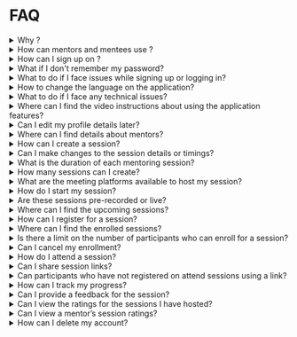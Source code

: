 
# FAQ

<details>
  <summary>Why <PartialExample mentored />?</summary> 
  <PartialExample mentored /> is an open source solution to enable a mentoring network and make experts discoverable to mentees to connect and seek guidance for professional development.

  To learn more, see <a href="intro">Welcome to <PartialExample mentored /></a>.

</details>

<details>
<summary>How can mentors and mentees use <PartialExample mentored />?</summary>

* Mentors can create sessions and join other sessions. 
* Mentees can join sessions. 

To learn more, see <a href="using-the-application">About the <PartialExample mentored /> Application</a>.
</details>

<details>
<summary>How can I sign up on <PartialExample mentored />?</summary>
<Tabs>
<TabItem value="mentored mobile application" label="Mobile App" default>
<p>To sign up, you can open the <PartialExample mentored /> application and tap <b>Sign up</b>.</p>
</TabItem>
<TabItem value="mentored portal" label="Web Portal">
<p>To sign up, you can open the web portal and click <b>Sign up</b>.</p>
</TabItem>
< /Tabs>
To learn more, see the following topics:
<ul>
<li><a href="signing-up-as-a-mentor">Signing up as a Mentor</a>.</li>
<li><a href="signing-up-as-a-mentee">Signing up as a Mentee</a>.</li>
</ul>

</details>

<details>
<summary>What if I don't remember my password?</summary>
<Tabs>
<TabItem value="mentored mobile application" label="Mobile App" default>
<p>On the Login page, you can tap <b>Forgot Password</b> to change your password.</p>
</TabItem>
<TabItem value="mentored portal" label="Web Portal">
<p>On the Login page, you can click the <b>Forgot password</b> link to change your password.</p>
</TabItem>
< /Tabs>

To learn more, see <a href="logging-in#resetting-the-password">Resetting the Password</a>.
</details>

<details>
<summary>What to do if I face issues while signing up or logging in?</summary>

If you face any issues while logging in or signing up, click the <b>Having trouble in logging in/signing up? Write to us.</b> link to write to the support team.

To learn more, see <a href="report-signuporloginissue">Reporting Issues Related to Signing up and Logging in</a>.
</details>

<details>
<summary>How to change the language on the application?</summary>
<Tabs>
<TabItem value="mentored mobile application" label="Mobile App" default>
<p>To change the language, you can go to the <b>Application</b> menu and select the <b>Language</b> option.</p>
</TabItem>
<TabItem value="mentored portal" label="Web Portal">
<p>You can select the language of your choice from the <b>Language</b> menu on the top-right corner of the page.</p>
</TabItem>
< /Tabs>

To learn more, see <a href="change-language">Changing the Language Settings</a>.
</details>

<details>
<summary>What to do if I face any technical issues?</summary>

If you face any technical issues, you can report the issue to the support team on the Help page.

To learn more, see <a href="report-an-issue">Reporting an Issue</a>.
</details>

<details>
<summary>Where can I find the video instructions about using the application features?</summary>

To view the video instructions, you can go to the **Application** menu and select the **Help videos** option.

To learn more, see <a href="view-helpvideos">Viewing the Help Videos</a>.
</details>

<details>
<summary>Can I edit my profile details later?</summary>

After signing up, you can update your profile details any time.

To learn more, see the following topics: 
* <a href="creating-and-managing-mentor-profile">Creating a Mentor Profile</a>
* <a href="creating-and-managing-mentee-profile">Creating a Mentee Profile</a>

</details>

<details>
<summary>Where can I find details about mentors?</summary>

You can use the <a href="mentor-directory">Mentor Directory</a> to look up details on individual mentors.
</details>

<details>
<summary>How can I create a session?</summary>
<Tabs>
<TabItem value="mentored mobile application" label="Mobile App" default>
<p>To create a new session, go to the <b>Created sessions</b> tab on the Home page and tap <b>Create session</b>.</p>
</TabItem>
<TabItem value="mentored portal" label="Web Portal">
<p>To create a new session, go to the <b>Created sessions</b> tab and click the <b>Click here to create a new session</b> button.</p>
</TabItem>
< /Tabs>

To learn more, see <a href="setting-up-a-session">Setting up a Session</a>. 
</details>

<details>
<summary>Can I make changes to the session details or timings?</summary>

You can edit a session to change the timings or the details associated with it. In case you want to cancel the session, you can delete the session.

To learn more, see <a href="setting-up-a-session">Setting up a Session</a>. 
</details>

<details>
<summary>What is the duration of each mentoring session?</summary>

The minimum duration of a session should be 30 minutes. 

To learn more, see <a href="setting-up-a-session">Setting up a Session</a>.
</details>

<details>
<summary>How many sessions can I create?</summary>

<PartialExample mentored /> does not apply any limits on the number of sessions that a mentor can host. 

To learn more, see <a href="setting-up-a-session">Setting up a Session</a>.
</details>

<details>
<summary>What are the meeting platforms available to host my session?</summary>

Mentors can host their sessions using any one of the following meeting platforms:

* BigBlueButton
* Google Meet
* WhatsApp
* Zoom

To learn more, see <a href="setting-up-a-session">Setting up a Session</a>.
</details>

<details>
<summary>How do I start my session?</summary>
<Tabs>
<TabItem value="mentored mobile application" label="Mobile App" default>
<p>On the <b>Created sessions</b> tab of the Home page, you can find your session and tap <b>Start</b>.</p>
</TabItem>
<TabItem value="mentored portal" label="Web Portal">
<p>On the <b>Created sessions</b> tab, you can find your session and click <b>Start</b>.</p>
</TabItem>
< /Tabs>

To learn more, see <a href="starting-a-session">Starting a Session</a>.
</details>

<details>
<summary>Are these sessions pre-recorded or live?</summary>

Mentoring sessions are live sessions hosted by mentors. You cannot upload or host a recorded session.  

To learn more, see the following sections: 
* <a href="joining-a-session">Joining a Session</a>  
* <a href="starting-a-session">Starting a Session</a>

</details>

<details>
<summary>Where can I find the upcoming sessions?</summary>
<Tabs>
<TabItem value="mentored mobile application" label="Mobile App" default>
<p>You can find the upcoming sessions on the <b>All sessions</b> tab of the Home page.</p>
</TabItem>
<TabItem value="mentored portal" label="Web Portal">
<p>You can find the upcoming sessions on the <b>Home</b> tab.</p>
</TabItem>
< /Tabs>

To learn more, see <a href="enrolling-for-a-session">Enrolling for a Session</a>.
</details>

<details>
<summary>How can I register for a session?</summary>
<Tabs>
<TabItem value="mentored mobile application" label="Mobile App" default>
<p>On the <b>All sessions</b> tab of the Home page, you can find a session of interest and tap <b>Enroll</b>.</p>
</TabItem>
<TabItem value="mentored portal" label="Web Portal">
<p>On the <b>Home</b> tab, you can find a session of interest and click <b>Enroll</b>.</p>
</TabItem>
< /Tabs>

To learn more, see <a href="enrolling-for-a-session">Enrolling for a Session</a>.
</details>

<details>
<summary>Where can I find the enrolled sessions?</summary>
<Tabs>
<TabItem value="mentored mobile application" label="Mobile App" default>
<p>You can find the enrolled sessions on the <b>Enrolled sessions</b> tab of the Home page.</p>
</TabItem>
<TabItem value="mentored portal" label="Web Portal">
<p>You can find the enrolled sessions on the <b>Enrolled sessions</b> tab.</p>
</TabItem>
< /Tabs>

To learn more, see <a href="joining-a-session">Joining a Session</a>.
</details>

<details>
<summary>Is there a limit on the number of participants who can enroll for a session?</summary>

You cannot enroll for a session after the enrollment limit is reached. If you try to enroll after this limit is reached, a *Session seats full* message appears.

To learn more, see <a href="enrolling-for-a-session">Enrolling for a Session</a>.

</details>

<details>
<summary>Can I cancel my enrollment?</summary>

You can cancel your enrollment if the mentor has not started the session.

To learn more, see <a href="enrolling-for-a-session#cancelling-your-enrollment">Cancelling Your Enrollment</a>.
</details>

<details>
<summary>How do I attend a session?</summary>

<Tabs>
<TabItem value="mentored mobile application" label="Mobile App" default>
<p>On the <b>Enrolled sessions</b> tab of the Home page, you can find an enrolled session and tap <b>Join</b>.</p>
</TabItem>
<TabItem value="mentored portal" label="Web Portal">
<p>On the <b>Enrolled sessions</b> tab, you can find an enrolled session and tap <b>Join</b>.</p>
</TabItem>
< /Tabs>

To learn more, see <a href="joining-a-session">Joining a Session</a>.
</details>

<details>
<summary>Can I share session links?</summary>

The host and participants can share session links with their phone or email contacts, and over social media.

To learn more, see the following topics:

* <a href="inviting-mentorsandmentees-host">How can a session host share the session invite?</a> 
* <a href="inviting-mentorsandmentees-participants">How can a participant share the session invite?</a>

</details>

<details>
<summary>Can participants who have not registered on <PartialExample mentored /> attend sessions using a link?</summary>

To join sessions using a link, participants must sign up on <PartialExample mentored />.

To learn more, see <a href="joining-a-session">Joining a Session</a>.
</details>

<details>
<summary>How can I track my progress?</summary>
<Tabs>
<TabItem value="mentored mobile application" label="Mobile App" default>
<p>You can track your activity and track your progress on the <b>Dashboard</b> tab.</p>
</TabItem>
<TabItem value="mentored portal" label="Web Portal">
<p>To track your activity and track your progress, go to the <b>Application</b> menu on the top-right corner of the page and select <b>Dashboard</b>.</p>
</TabItem>
< /Tabs>

To learn more, see the following topics: 

* <a href="dashboard-for-mentors">Dashboard for Mentors</a>
* <a href="dashboard-for-mentees">Dashboard for Mentees</a>

</details>

<details>
<summary>Can I provide a feedback for the session?</summary>

At the end of each session, <PartialExample mentored /> enables the host and participants to rate the session. 

To learn more, see the following topics: 

* <a href="feedbackformentors">How mentors can record their feedback?</a>
* <a href="feedbackformentees">How mentees can record their feedback?</a>

</details>

<details>
<summary>Can I view the ratings for the sessions I have hosted?</summary>
<Tabs>
<TabItem value="mentored mobile application" label="Mobile App" default>
<p>To view your session ratings, you can go to the <b>Profile</b> tab.</p>
</TabItem>
<TabItem value="mentored portal" label="Web Portal">
<p>To track your activity and track your progress, go to the <b>Application</b> menu on the top-right corner of the page and select <b>My profile</b>.</p>
</TabItem>
< /Tabs> 

To learn more, see <a href="creating-and-managing-mentor-profile">Creating and Managing a Mentor Profile</a>.
</details>

<details>
<summary>Can I view a mentor’s session ratings?</summary>

You can view a mentor’s session ratings using the <a href="mentor-directory">Mentor Directory</a>.
</details>

<details>
<summary>How can I delete my account?</summary>

You can create a request to delete your account on the Help page.

To learn more, see any one of the following topics:
* <a href="mentor-deleteaccountrequest">How mentors can create a request for deleting their account?</a>
* <a href="mentee-deleteaccountrequest">How mentees can create a request for deleting their account?</a>

</details>
